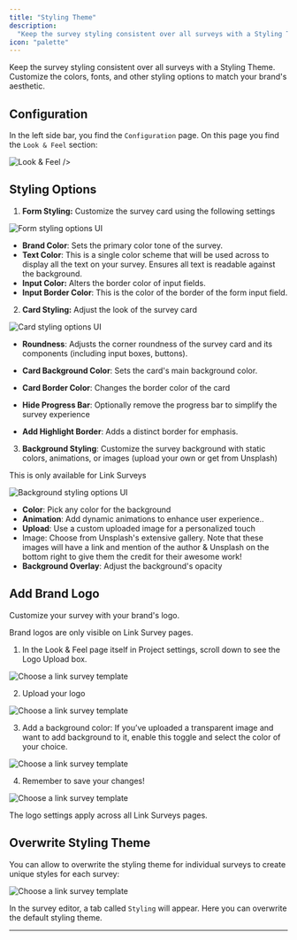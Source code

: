 ```yaml
---
title: "Styling Theme"
description:
  "Keep the survey styling consistent over all surveys with a Styling Theme. Customize the colors, fonts, and other styling options to match your brand's aesthetic."
icon: "palette"
---
```


Keep the survey styling consistent over all surveys with a Styling Theme. Customize the colors, fonts, and other styling options to match your brand's aesthetic.

## Configuration

In the left side bar, you find the `Configuration` page. On this page you find the `Look & Feel` section:

![Look & Feel](/images/xm-and-surveys/core-features/styling-theme/look-and-feel.webp)
/>

## **Styling Options**

1. **Form Styling:** Customize the survey card using the following settings

![Form styling options UI](/images/xm-and-surveys/core-features/styling-theme/form-settings.webp)


- **Brand Color**: Sets the primary color tone of the survey.
- **Text Color**: This is a single color scheme that will be used across to display all the text on your survey. Ensures all text is readable against the background.
- **Input Color:** Alters the border color of input fields.
- **Input Border Color**: This is the color of the border of the form input field.

2. **Card Styling:** Adjust the look of the survey card

![Card styling options UI](/images/xm-and-surveys/core-features/styling-theme/card-settings.webp)

- **Roundness**: Adjusts the corner roundness of the survey card and its components (including input boxes, buttons).
- **Card Background Color**: Sets the card's main background color.
- **Card Border Color**: Changes the border color of the card

- **Hide Progress Bar**: Optionally remove the progress bar to simplify the survey experience
- **Add Highlight Border**: Adds a distinct border for emphasis.

3. **Background Styling**: Customize the survey background with static colors, animations, or images (upload your own or get from Unsplash)

<Note>This is only available for Link Surveys</Note>

![Background styling options UI](/images/xm-and-surveys/core-features/styling-theme/background-settings.webp)

- **Color**: Pick any color for the background
- **Animation**: Add dynamic animations to enhance user experience..
- **Upload**: Use a custom uploaded image for a personalized touch
- Image: Choose from Unsplash's extensive gallery. Note that these images will have a link and mention of the author & Unsplash on the bottom right to give them the credit for their awesome work!
- **Background Overlay**: Adjust the background's opacity

## Add Brand Logo

Customize your survey with your brand's logo.

<Note>Brand logos are only visible on Link Survey pages.</Note>

1. In the Look & Feel page itself in Project settings, scroll down to see the Logo Upload box.

![Choose a link survey template](/images/xm-and-surveys/core-features/styling-theme/step-four.webp)

2. Upload your logo

![Choose a link survey template](/images/xm-and-surveys/core-features/styling-theme/step-five.webp)


3. Add a background color: If you’ve uploaded a transparent image and want to add background to it, enable this toggle and select the color of your choice.

![Choose a link survey template](/images/xm-and-surveys/core-features/styling-theme/step-six.webp)


4. Remember to save your changes!

![Choose a link survey template](/images/xm-and-surveys/core-features/styling-theme/step-seven.webp)


<Note>The logo settings apply across all Link Surveys pages.</Note>

## Overwrite Styling Theme

You can allow to overwrite the styling theme for individual surveys to create unique styles for each survey:

![Choose a link survey template](/images/xm-and-surveys/core-features/styling-theme/allow-overwrite.webp)

In the survey editor, a tab called `Styling` will appear. Here you can overwrite the default styling theme.

---
